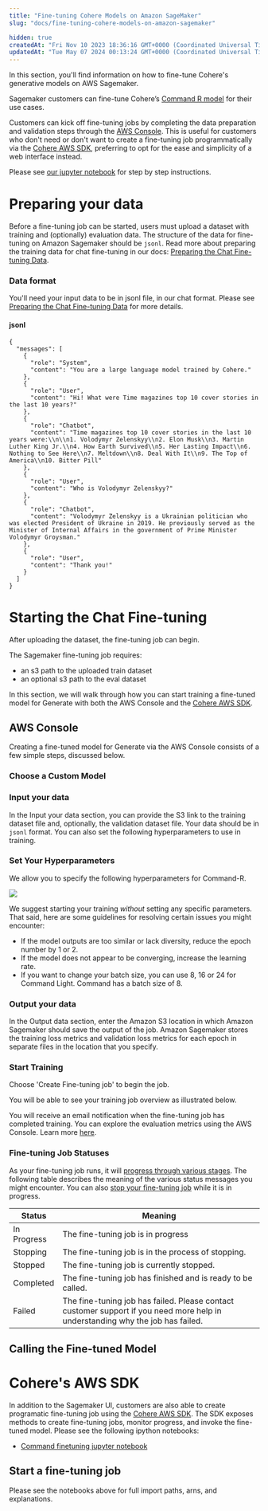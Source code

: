 ```yaml
---
title: "Fine-tuning Cohere Models on Amazon SageMaker"
slug: "docs/fine-tuning-cohere-models-on-amazon-sagemaker"

hidden: true
createdAt: "Fri Nov 10 2023 18:36:16 GMT+0000 (Coordinated Universal Time)"
updatedAt: "Tue May 07 2024 00:13:24 GMT+0000 (Coordinated Universal Time)"
---
```

In this section, you'll find information on how to fine-tune Cohere's generative models on AWS Sagemaker.  

Sagemaker customers can fine-tune Cohere’s [Command R model](<>) for their use cases. 

Customers can kick off fine-tuning jobs by completing the data preparation and validation steps through the [AWS Console](<>). This is useful for customers who don't need or don't want to create a fine-tuning job programmatically via the [Cohere AWS SDK](https://github.com/cohere-ai/cohere-aws), preferring to opt for the ease and simplicity of a web interface instead.

Please see [our jupyter notebook](<>) for step by step instructions.

# Preparing your data

Before a fine-tuning job can be started, users must upload a dataset with training and (optionally) evaluation data. The structure of the data for fine-tuning on Amazon Sagemaker should be `jsonl`. Read more about preparing the training data for chat fine-tuning in our docs: [Preparing the Chat Fine-tuning Data](/docs/chat-preparing-the-data).

### Data format

You'll need your input data to be in jsonl file, in our chat format. Please see [Preparing the Chat Fine-tuning Data](/docs/chat-preparing-the-data) for more details.

#### jsonl

```
{
  "messages": [
    {
      "role": "System",
      "content": "You are a large language model trained by Cohere."
    },
    {
      "role": "User",
      "content": "Hi! What were Time magazines top 10 cover stories in the last 10 years?"
    },
    {
      "role": "Chatbot",
      "content": "Time magazines top 10 cover stories in the last 10 years were:\\n\\n1. Volodymyr Zelenskyy\\n2. Elon Musk\\n3. Martin Luther King Jr.\\n4. How Earth Survived\\n5. Her Lasting Impact\\n6. Nothing to See Here\\n7. Meltdown\\n8. Deal With It\\n9. The Top of America\\n10. Bitter Pill"
    },
    {
      "role": "User",
      "content": "Who is Volodymyr Zelenskyy?"
    },
    {
      "role": "Chatbot",
      "content": "Volodymyr Zelenskyy is a Ukrainian politician who was elected President of Ukraine in 2019. He previously served as the Minister of Internal Affairs in the government of Prime Minister Volodymyr Groysman."
    },
    {
      "role": "User",
      "content": "Thank you!"
    }
  ]
}
```

# Starting the Chat Fine-tuning

After uploading the dataset, the fine-tuning job can begin.

The Sagemaker fine-tuning job requires:

- an s3 path to the uploaded train dataset
- an optional s3 path to the eval dataset

In this section, we will walk through how you can start training a fine-tuned model for Generate with both the AWS Console and the [Cohere AWS SDK](https://github.com/cohere-ai/cohere-aws). 

## AWS Console

Creating a fine-tuned model for Generate via the AWS Console consists of a few simple steps, discussed below.

### Choose a Custom Model

### Input your data

In the Input your data section, you can provide the S3 link to the training dataset file and, optionally, the validation dataset file. Your data should be in  `jsonl` format. You can also set the following hyperparameters to use in training.

### Set Your Hyperparameters

We allow you to specify the following hyperparameters for Command-R.

<img src='../../../assets/images/47f7051-choose-hyperparameters.png' />


We suggest starting your training _without_ setting any specific parameters. That said, here are some guidelines for resolving certain issues you might encounter:

- If the model outputs are too similar or lack diversity, reduce the epoch number by 1 or 2.
- If the model does not appear to be converging, increase the learning rate.
- If you want to change your batch size, you can use 8, 16 or 24 for Command Light. Command has a batch size of 8.

### Output your data

In the Output data section, enter the Amazon S3 location in which Amazon Sagemaker should save the output of the job. Amazon Sagemaker stores the training loss metrics and validation loss metrics for each epoch in separate files in the location that you specify.

### Start Training

Choose 'Create Fine-tuning job' to begin the job.

You will be able to see your training job overview as illustrated below. 

You will receive an email notification when the fine-tuning job has completed training. You can explore the evaluation metrics using the AWS Console. Learn more [here](https://docs.aws.amazon.com/bedrock/latest/userguide/model-customization-analyze.html). 

### Fine-tuning Job Statuses

As your fine-tuning job runs, it will [progress through various stages](<>). The following table describes the meaning of the various status messages you might encounter. You can also [stop your fine-tuning job](<>) while it is in progress. 

| Status      | Meaning                                                                                                                        |
| ----------- | ------------------------------------------------------------------------------------------------------------------------------ |
| In Progress | The fine-tuning job is in progress                                                                                             |
| Stopping    | The fine-tuning job is in the process of stopping.                                                                             |
| Stopped     | The fine-tuning job is currently stopped.                                                                                      |
| Completed   | The fine-tuning job has finished and is ready to be called.                                                                    |
| Failed      | The fine-tuning job has failed. Please contact customer support if you need more help in understanding why the job has failed. |

## Calling the Fine-tuned Model

# Cohere's AWS SDK

In addition to the Sagemaker UI, customers are also able to create programatic fine-tuning job using the [Cohere AWS SDK](https://github.com/cohere-ai/cohere-aws). The SDK exposes methods to create fine-tuning jobs, monitor progress, and invoke the fine-tuned model. Please see the following ipython notebooks:

- [Command finetuning jupyter notebook](https://github.com/cohere-ai/cohere-aws/blob/main/notebooks/sagemaker/Run%20command%20generative%20finetuning.ipynb)

## Start a fine-tuning job

Please see the notebooks above for full import paths, arns, and explanations.
